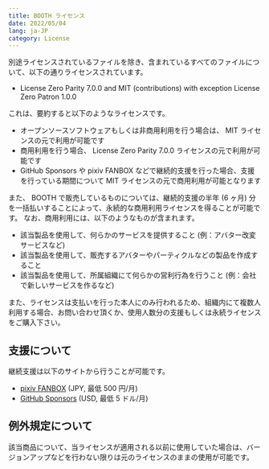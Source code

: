 ```yaml
---
title: BOOTH ライセンス
date: 2022/05/04
lang: ja-JP
category: License
---
```


別途ライセンスされているファイルを除き、含まれているすべてのファイルについて、以下の通りライセンスされています。

- License Zero Parity 7.0.0 and MIT (contributions) with exception License Zero Patron 1.0.0

これは、要約すると以下のようなライセンスです。

- オープンソースソフトウェアもしくは非商用利用を行う場合は、 MIT ライセンスの元で利用が可能です
- 商用利用を行う場合、 License Zero Parity 7.0.0 ライセンスの元で利用が可能です
- GitHub Sponsors や pixiv FANBOX などで継続的支援を行った場合、支援を行っている期間について MIT ライセンスの元で商用利用が可能となります

また、 BOOTH で販売しているものについては、継続的支援の半年 (6 ヶ月) 分を一括払いすることによって、永続的な商用利用ライセンスを得ることが可能です。
なお、商用利用には、以下のようなものが含まれます。

- 該当製品を使用して、何らかのサービスを提供すること (例：アバター改変サービスなど)
- 該当製品を使用して、販売するアバターやパーティクルなどの製品を作成すること
- 該当製品を使用して、所属組織にて何らかの営利行為を行うこと (例：会社で新しいサービスを作るなど)

また、ライセンスは支払いを行った本人にのみ行われるため、組織内にて複数人利用する場合、お問い合わせ頂くか、使用人数分の支援もしくは永続ライセンスをご購入下さい。

## 支援について

継続支援は以下のサイトから行うことが可能です。

- [pixiv FANBOX](https://natsuneko.fanbox.cc/) (JPY, 最低 500 円/月)
- [GitHub Sponsors](https://github.com/sponsors/mika-f) (USD, 最低 5 ドル/月)

## 例外規定について

該当商品について、当ライセンスが適用される以前に使用していた場合は、バージョンアップなどを行わない限りは元のライセンスのままの使用が可能です。
